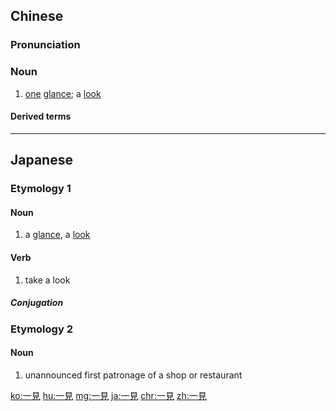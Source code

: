 {{also|一见}}
==Chinese==
{{zh-forms|s=一见}}

===Pronunciation===
{{zh-pron
|m=一jiàn
|cat=n
}}

===Noun===
{{zh-noun}}

# [[one]] [[glance]]; a [[look]]

====Derived terms====
{{zh-der|一見傾心|一見如故|一見如舊|一見鍾情|千聞不如一見|百聞不如一見|難得一見}}

----

==Japanese==

===Etymology 1===
{{ja-kanjitab|いつ|けん|k1=いっ|yomi=o}}

====Noun====
{{ja-noun|いっけん}}

# a [[glance]], a [[look]]

====Verb====
{{ja-verb-suru|tr=trans|いっけん}}

# take a look

=====Conjugation=====
{{ja-suru|いっけん}}

===Etymology 2===
{{ja-kanjitab|いち|げん|yomi=o}}

====Noun====
{{ja-noun|いちげん}}

# unannounced first patronage of a shop or restaurant

[[ko:一見]]
[[hu:一見]]
[[mg:一見]]
[[ja:一見]]
[[chr:一見]]
[[zh:一見]]